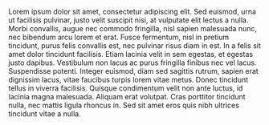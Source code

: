 <!-- I would like to express my heartfelt gratitude to all those who were part of this long and meaningful journey. To my fellow PhD colleagues and the professors who generously shared their time and knowledge — thank you for your companionship, your insight, and your support along the way. To the amazing team at INACH, the Chilean Antarctic Institute (Francisco, Lucas y Lorena) — thank you for your openness and for sharing so many dimensions of Antarctic science and logistics. You helped me grasp the true complexity of the region I was trying to understand. To the Millennium Base Project, thank you for always considering me, even from afar. Your inclusion gave me a sense of belonging and motivation. I’m also grateful to the Program for Advanced Studies on High Latitudes at Universidad Austral de Chile for their continued encouragement and support. To the Instituto de Fomento Pesquero (IFOP), thank you for giving me the space to begin this journey. Your institutional support provided the foundation I needed to take the first steps. And to the Instituto Español de Oceanografía (IEO), thank you for trusting in me and allowing me to complete this academic process in such a supportive environment. Your confidence in my work made all the difference. To my colleagues and friends — especially the Megacephalos crew — thank you for your irredeemably bad sense of humor (if we can call it that). Somehow, your jokes kept me grounded and smiling even on the hardest days. -->

<!-- And most of all, to my children — Ivian, Piero, and Rosario — thank you for loving me unconditionally, even when I was buried in krill models or distant in thought. You are my greatest source of strength, clarity, and perspective. I hope this journey becomes a small spark of inspiration for your own unfolding paths in life. -->

<!-- Finally, to my beloved wife María José, for whom no words are enough to describe her as a woman, a mother, a friend, and a life companion. I will always be grateful for your presence and unwavering support. -->

<!-- Thank you — all of you — for being part of this immense, sometimes chaotic, but always deeply rewarding process of learning and growth. -->


<!-- This research was supported by the following funding sources: the INACH "Marine Protected Areas" Program (Grant No. 2409052), the ANID/Millennium Science Initiative Program (Grant No. ICN2021_002), the CCAMLR Scholarship Scheme (2023-2024), and the Doctorate Scholarship from CENTRO-IDEAL at the Universidad Austral de Chile. The authors extend their gratitude to the Secretariat of the Commission for the Conservation of Antarctic Marine Living Resources (CCAMLR) for providing access to the krill fishery data, which was instrumental to this study. -->

Lorem ipsum dolor sit amet, consectetur adipiscing elit. Sed euismod, urna ut facilisis pulvinar, justo velit suscipit nisi, at vulputate elit lectus a nulla. Morbi convallis, augue nec commodo fringilla, nisl sapien malesuada nunc, nec bibendum arcu lorem et erat. Fusce fermentum, nisl in pretium tincidunt, purus felis convallis est, nec pulvinar risus diam in est. In a felis sit amet dolor tincidunt facilisis. Etiam lacinia velit in sem egestas, et egestas justo dapibus. Vestibulum non lacus ac purus fringilla finibus nec vel lacus. Suspendisse potenti. Integer euismod, diam sed sagittis rutrum, sapien erat dignissim lacus, vitae faucibus turpis lorem vitae metus. Donec tincidunt tellus in viverra facilisis. Quisque condimentum velit non ante luctus, id lacinia magna malesuada. Aliquam erat volutpat. Cras porttitor tincidunt nulla, nec mattis ligula rhoncus in. Sed sit amet eros quis nibh ultrices tincidunt vitae a nulla.



